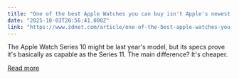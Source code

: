 ```yaml
---
title: "One of the best Apple Watches you can buy isn't Apple's newest (but it's on sale)"
date: "2025-10-03T20:56:41.000Z"
link: "https://www.zdnet.com/article/one-of-the-best-apple-watches-you-can-buy-isnt-apples-newest-but-its-on-sale/"
---
```


The Apple Watch Series 10 might be last year's model, but its specs prove it's basically as capable as the Series 11. The main difference? It's cheaper.

[Read more](https://www.zdnet.com/article/one-of-the-best-apple-watches-you-can-buy-isnt-apples-newest-but-its-on-sale/)
